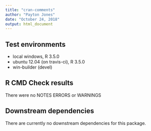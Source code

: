 ```yaml
---
title: "cran-comments"
author: "Payton Jones"
date: "October 24, 2018"
output: html_document
---
```


## Test environments
* local windows, R 3.5.0
* ubuntu 12.04 (on travis-ci), R 3.5.0
* win-builder (devel)

## R CMD Check results
There were no NOTES ERRORS or WARNINGS

## Downstream dependencies
There are currently no downstream dependencies for this package.
